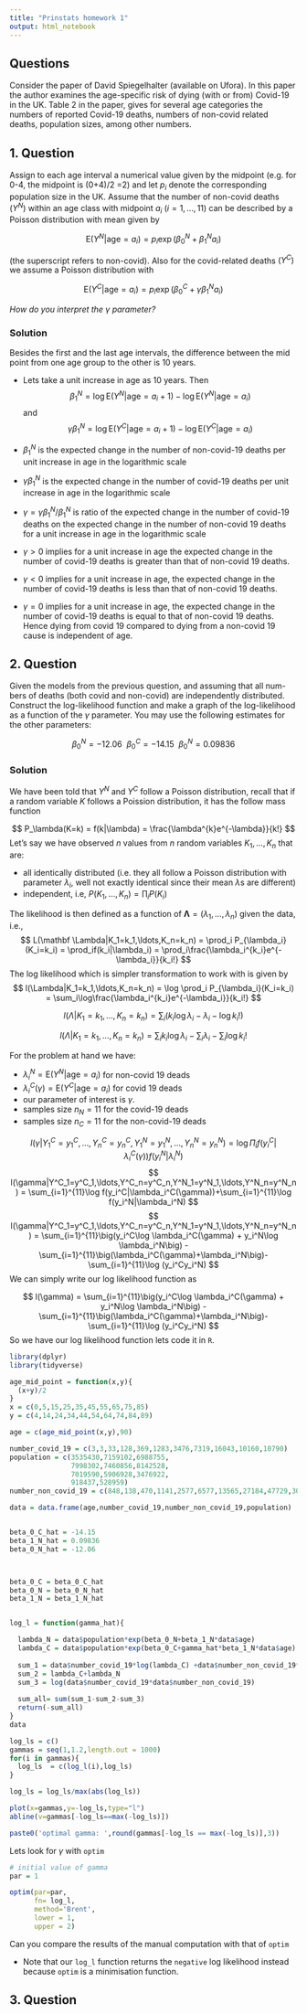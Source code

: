 ```yaml
---
title: "Prinstats homework 1"
output: html_notebook
---
```

## Questions
Consider the paper of David Spiegelhalter (available on Ufora). In this paper
the author examines the age-specific risk of dying (with or from) Covid-19 in
the UK. Table 2 in the paper, gives for several age categories the numbers
of reported Covid-19 deaths, numbers of non-covid related deaths, population
sizes, among other numbers.


## 1. Question

Assign to each age interval a numerical value given by the midpoint (e.g. for 0-4, the midpoint is 
(0+4)/2 =2) and let $p_i$ denote the corresponding
population size in the UK.
Assume that the number of non-covid deaths $(Y^N )$ within an age class
with midpoint $a_i$ $(i = 1,\ldots , 11)$ can be described by a Poisson distribution with mean given by

$$
\text{E}(Y^N|\text{age}=a_i) = p_i\exp(\beta_0^N+\beta_1^Na_i)
$$

(the superscript refers to non-covid).
Also for the covid-related deaths $(Y^C)$ we assume a Poisson distribution
with

$$
\text{E}(Y^C|\text{age}=a_i) = p_i\exp(\beta_0^C+\gamma\beta_1^Na_i)
$$

*How do you interpret the $\gamma$ parameter?*

### Solution

Besides the first and the last age intervals, the difference between the mid point from one age group to the other is 10 years. 

* Lets take a unit increase  in age as 10 years.  Then 
$$
\beta_1^N = \log \text{E}(Y^N|\text{age} = a_i+1) - \log \text{E}(Y^N|\text{age} = a_i)
$$
and 
 $$
\gamma\beta_1^N = \log \text{E}(Y^C|\text{age} = a_i+1) - \log \text{E}(Y^C|\text{age} = a_i)
$$
* $\beta_1^N$ is the expected change in the number of non-covid-19 deaths per unit increase in age in the logarithmic scale
* $\gamma \beta_1^N$ is the expected change in the number of covid-19 deaths per unit increase in age in the logarithmic scale
    
* $\gamma = \gamma\beta_1^N/\beta_1^N$ is ratio of the expected change in the number of covid-19 deaths on the expected change in the number of non-covid 19 deaths for a unit increase in age in the logarithmic scale
* $\gamma>0$ implies for a unit increase in age the expected change in the number of  covid-19 deaths is greater than that of non-covid 19 deaths.  
* $\gamma<0$ implies for a unit increase in age, the expected change in the number of  covid-19 deaths is less than that of non-covid 19 deaths. 
* $\gamma = 0$ implies for a unit increase in age, the expected change in the number of  covid-19 deaths is equal to  that of non-covid 19 deaths.  Hence dying from covid 19 compared to dying from a non-covid 19 cause is independent of age.


## 2. Question

Given the models from the previous question, and assuming that all num-
bers of deaths (both covid and non-covid) are independently distributed.  Construct the log-likelihood function and make a graph of the log-likelihood as a function of the $\gamma$ parameter. You may use the following estimates for the other parameters:

$$
\beta_0^N = −12.06 ~~ \beta_0^C = −14.15 ~~ \beta_0^N = 0.09836
$$

### Solution 
We have been told that  $Y^N$ and $Y^C$ follow a Poisson distribution, recall that if a random variable $K$ follows a Poission distribution, it has the follow mass function  

$$
P_\lambda(K=k) = f(k|\lambda) = \frac{\lambda^{k}e^{-\lambda}}{k!}
$$
Let's say we have observed $n$ values from $n$ random variables $K_1,\ldots,K_n$ that are:

* all identically distributed (i.e. they all follow a Poisson distribution with parameter $\lambda_i$, well not exactly identical since their mean $\lambda$s are different) 
* independent, i.e, $P(K_1,\ldots,K_n) = \prod_i P(K_i)$

The likelihood is then defined as a function of $\mathbf \Lambda = (\lambda_1,\ldots,\lambda_n)$ given the data, i.e.,
$$
L(\mathbf \Lambda|K_1=k_1,\ldots,K_n=k_n) = \prod_i P_{\lambda_i}(K_i=k_i) = \prod_if(k_i|\lambda_i) = \prod_i\frac{\lambda_i^{k_i}e^{-\lambda_i}}{k_i!}
$$
The log likelihood which is simpler transformation to work with is given by 
$$
l(\Lambda|K_1=k_1,\ldots,K_n=k_n) = \log \prod_i P_{\lambda_i}(K_i=k_i)  = \sum_i\log\frac{\lambda_i^{k_i}e^{-\lambda_i}}{k_i!}
$$


$$
l(\Lambda|K_1=k_1,\ldots,K_n=k_n)  = \sum_i  \big(k_i \log\lambda_i - \lambda_i  - \log k_i!\big)
$$


$$
l(\Lambda|K_1=k_1,\ldots,K_n=k_n)  = \sum_i k_i \log\lambda_i - \sum_i \lambda_i  - \sum_i \log k_i!
$$

For the problem at hand we have:

* $\lambda_i^N = \text{E}(Y^N|\text{age}=a_i)$ for non-covid 19 deads
* $\lambda_i^C (\gamma) = \text{E}(Y^C|\text{age}=a_i)$ for covid 19 deads
* our parameter of interest is  $\gamma$. 
* samples size  $n_N=11$ for the covid-19 deads 
* samples size  $n_C=11$ for the non-covid-19 deads

$$
l(\gamma|Y^C_1=y^C_1,\ldots,Y^C_n=y^C_n,Y^N_1=y^N_1,\ldots,Y^N_n=y^N_n)  = \log \Pi_if(y_i^C|\lambda_i^C(\gamma))f(y_i^N|\lambda_i^N)
$$
$$
l(\gamma|Y^C_1=y^C_1,\ldots,Y^C_n=y^C_n,Y^N_1=y^N_1,\ldots,Y^N_n=y^N_n)  = \sum_{i=1}^{11}\log f(y_i^C|\lambda_i^C(\gamma))+\sum_{i=1}^{11}\log f(y_i^N|\lambda_i^N)
$$
$$
l(\gamma|Y^C_1=y^C_1,\ldots,Y^C_n=y^C_n,Y^N_1=y^N_1,\ldots,Y^N_n=y^N_n)  = \sum_{i=1}^{11}\big(y_i^C\log \lambda_i^C(\gamma) + y_i^N\log \lambda_i^N\big) -\sum_{i=1}^{11}\big(\lambda_i^C(\gamma)+\lambda_i^N\big)-\sum_{i=1}^{11}\log (y_i^Cy_i^N)
$$
We can simply write our log likelihood function as 

$$
l(\gamma)  = \sum_{i=1}^{11}\big(y_i^C\log \lambda_i^C(\gamma) + y_i^N\log \lambda_i^N\big) -\sum_{i=1}^{11}\big(\lambda_i^C(\gamma)+\lambda_i^N\big)-\sum_{i=1}^{11}\log (y_i^Cy_i^N)
$$
So we have our log likelihood function lets code it in `R`. 



```r
library(dplyr)
library(tidyverse)

age_mid_point = function(x,y){
  (x+y)/2
}
x = c(0,5,15,25,35,45,55,65,75,85)
y = c(4,14,24,34,44,54,64,74,84,89)

age = c(age_mid_point(x,y),90)

number_covid_19 = c(3,3,33,128,369,1283,3476,7319,16043,10160,10790)
population = c(3535430,7159102,6988755,
               7998302,7460856,8142528,
               7019590,5906928,3476922,
               918437,528959)
number_non_covid_19 = c(848,138,470,1141,2577,6577,13565,27184,47729,30703,30703)

data = data.frame(age,number_covid_19,number_non_covid_19,population)


beta_0_C_hat = -14.15
beta_1_N_hat = 0.09836
beta_0_N_hat = -12.06



beta_0_C = beta_0_C_hat
beta_0_N = beta_0_N_hat
beta_1_N = beta_1_N_hat


log_l = function(gamma_hat){

  lambda_N = data$population*exp(beta_0_N+beta_1_N*data$age)
  lambda_C = data$population*exp(beta_0_C+gamma_hat*beta_1_N*data$age)
  
  sum_1 = data$number_covid_19*log(lambda_C) +data$number_non_covid_19*log(lambda_N)
  sum_2 = lambda_C+lambda_N
  sum_3 = log(data$number_covid_19*data$number_non_covid_19)
  
  sum_all= sum(sum_1-sum_2-sum_3)
  return(-sum_all)
}
data
```

```r
log_ls = c()
gammas = seq(1,1.2,length.out = 1000)
for(i in gammas){
  log_ls  = c(log_l(i),log_ls)
}

log_ls = log_ls/max(abs(log_ls))

plot(x=gammas,y=-log_ls,type="l")
abline(v=gammas[-log_ls==max(-log_ls)])
```


```r
paste0('optimal gamma: ',round(gammas[-log_ls == max(-log_ls)],3))
```

Lets look for $\gamma$ with `optim`

```r
# initial value of gamma
par = 1

optim(par=par,
      fn= log_l,
      method='Brent',
      lower = 1,
      upper = 2)

```
Can you compare the results of the manual computation with that of `optim`

* Note that our `log_l` function returns the `negative` log likelihood instead because `optim` is a minimisation function. 

## 3. Question